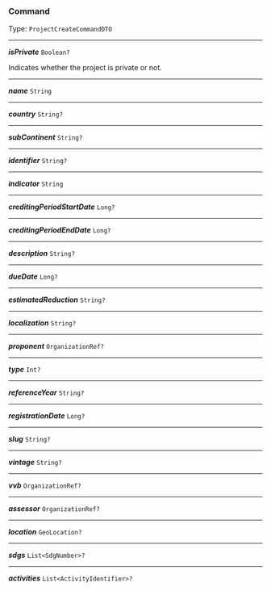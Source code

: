 


### Command

Type: `ProjectCreateCommandDTO`

---

***isPrivate*** `Boolean?`

Indicates whether the project is private or not.



---

***name*** `String`

---

***country*** `String?`

---

***subContinent*** `String?`

---

***identifier*** `String?`

---

***indicator*** `String`

---

***creditingPeriodStartDate*** `Long?`

---

***creditingPeriodEndDate*** `Long?`

---

***description*** `String?`

---

***dueDate*** `Long?`

---

***estimatedReduction*** `String?`

---

***localization*** `String?`

---

***proponent*** `OrganizationRef?`

---

***type*** `Int?`

---

***referenceYear*** `String?`

---

***registrationDate*** `Long?`

---

***slug*** `String?`

---

***vintage*** `String?`

---

***vvb*** `OrganizationRef?`

---

***assessor*** `OrganizationRef?`

---

***location*** `GeoLocation?`

---

***sdgs*** `List<SdgNumber>?`

---

***activities*** `List<ActivityIdentifier>?`
